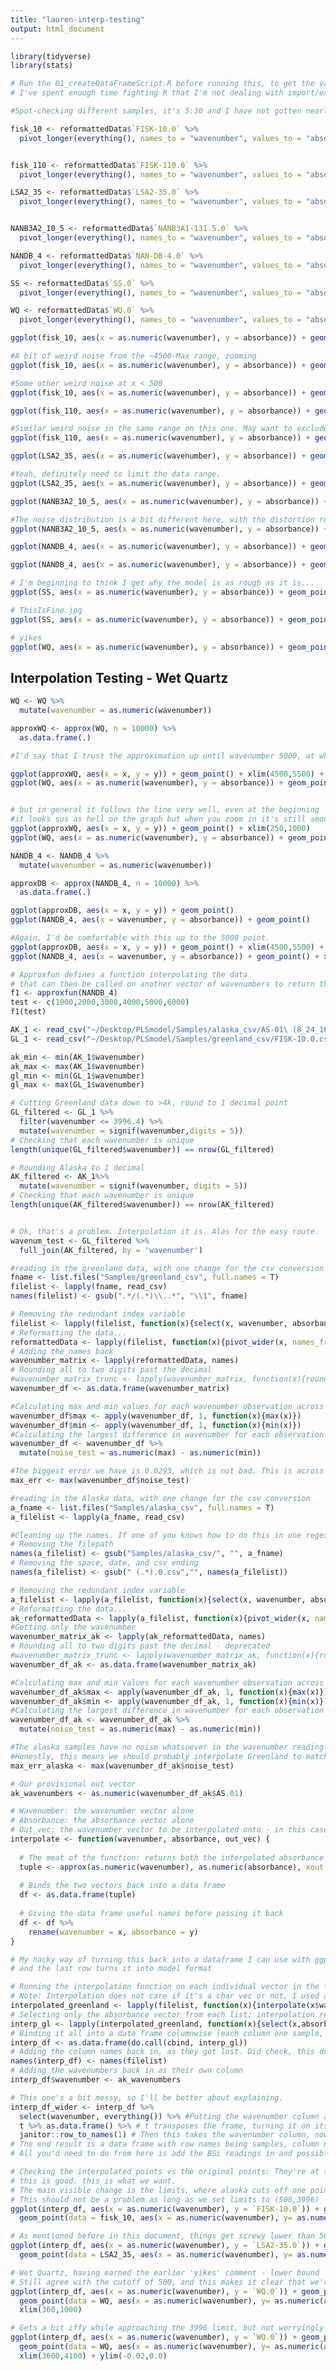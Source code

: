 ```yaml
---
title: "lauren-interp-testing"
output: html_document
---
```


```r
library(tidyverse)
library(stats)
```


```r
# Run the 01_createDataFrameScript.R before running this, to get the variables into the environment. 
# I've spent enough time fighting R that I'm not dealing with import/export right now.

#Spot-checking different samples, it's 5:30 and I have not gotten nearly enough sleep to run all 28 right now.

fisk_10 <- reformattedData$`FISK-10.0` %>%
  pivot_longer(everything(), names_to = "wavenumber", values_to = "absorbance")


fisk_110 <- reformattedData$`FISK-110.0` %>%
  pivot_longer(everything(), names_to = "wavenumber", values_to = "absorbance")

LSA2_35 <- reformattedData$`LSA2-35.0` %>%
  pivot_longer(everything(), names_to = "wavenumber", values_to = "absorbance")


NANB3A2_10_5 <- reformattedData$`NANB3A1-131.5.0` %>%
  pivot_longer(everything(), names_to = "wavenumber", values_to = "absorbance")

NANDB_4 <- reformattedData$`NAN-DB-4.0` %>%
  pivot_longer(everything(), names_to = "wavenumber", values_to = "absorbance")

SS <- reformattedData$`SS.0` %>%
  pivot_longer(everything(), names_to = "wavenumber", values_to = "absorbance")

WQ <- reformattedData$`WQ.0` %>%
  pivot_longer(everything(), names_to = "wavenumber", values_to = "absorbance")
```


```r
ggplot(fisk_10, aes(x = as.numeric(wavenumber), y = absorbance)) + geom_point()

#A bit of weird noise from the ~4500-Max range, zooming
ggplot(fisk_10, aes(x = as.numeric(wavenumber), y = absorbance)) + geom_point() + xlim(6000,8000) + ylim(0.0,0.05)

#Some other weird noise at x < 500
ggplot(fisk_10, aes(x = as.numeric(wavenumber), y = absorbance)) + geom_point() + xlim(0,2000)

```


```r
ggplot(fisk_110, aes(x = as.numeric(wavenumber), y = absorbance)) + geom_point()

#Similar weird noise in the same range on this one. May want to exclude these ranges, definitely not suitable for interpolation here.
ggplot(fisk_110, aes(x = as.numeric(wavenumber), y = absorbance)) + geom_point() + xlim(6000,8000) + ylim(-.025, 0.01)

```

```r
ggplot(LSA2_35, aes(x = as.numeric(wavenumber), y = absorbance)) + geom_point()

#Yeah, definitely need to limit the data range.
ggplot(LSA2_35, aes(x = as.numeric(wavenumber), y = absorbance)) + geom_point() + xlim(5500,8000) + ylim(-.01,.01)
```

```r
ggplot(NANB3A2_10_5, aes(x = as.numeric(wavenumber), y = absorbance)) + geom_point()

#The noise distribution is a bit different here, with the distortion reaching down into the 4500 range but it being a tighter spread the entire way
ggplot(NANB3A2_10_5, aes(x = as.numeric(wavenumber), y = absorbance)) + geom_point() + xlim(4500,8000) + ylim(-.02,0.02)
```


```r
ggplot(NANDB_4, aes(x = as.numeric(wavenumber), y = absorbance)) + geom_point()

ggplot(NANDB_4, aes(x = as.numeric(wavenumber), y = absorbance)) + geom_point() + xlim(4500,8000) + ylim(-.02,0.02)
```

```r
# I'm beginning to think I get why the model is as rough as it is...
ggplot(SS, aes(x = as.numeric(wavenumber), y = absorbance)) + geom_point()

# ThisIsFine.jpg
ggplot(SS, aes(x = as.numeric(wavenumber), y = absorbance)) + geom_point() + xlim(4000,8000) + ylim(-.045,.025)
```

```r
# yikes
ggplot(WQ, aes(x = as.numeric(wavenumber), y = absorbance)) + geom_point()
```


## Interpolation Testing - Wet Quartz

```r
WQ <- WQ %>%
  mutate(wavenumber = as.numeric(wavenumber))

approxWQ <- approx(WQ, n = 10000) %>%
  as.data.frame(.)

#I'd say that I trust the approximation up until wavenumber 5000, at which point the frame should be cropped.

ggplot(approxWQ, aes(x = x, y = y)) + geom_point() + xlim(4500,5500) + ylim(-.025,.025)
ggplot(WQ, aes(x = as.numeric(wavenumber), y = absorbance)) + geom_point() + xlim(4500,5500) + ylim(-.025,.025)


# but in general it follows the line very well, even at the beginning
#it looks sus as hell on the graph but when you zoom in it's still smooth. I'd put a cautious limit at 400.  
ggplot(approxWQ, aes(x = x, y = y)) + geom_point() + xlim(250,1000) 
ggplot(WQ, aes(x = as.numeric(wavenumber), y = absorbance)) + geom_point() + xlim(250,1000)

```

```r
NANDB_4 <- NANDB_4 %>%
  mutate(wavenumber = as.numeric(wavenumber))

approxDB <- approx(NANDB_4, n = 10000) %>%
  as.data.frame(.)

ggplot(approxDB, aes(x = x, y = y)) + geom_point() 
ggplot(NANDB_4, aes(x = wavenumber, y = absorbance)) + geom_point() 

#Again, I'd be comfortable with this up to the 5000 point. 
ggplot(approxDB, aes(x = x, y = y)) + geom_point() + xlim(4500,5500) + ylim(-.025,.025)
ggplot(NANDB_4, aes(x = wavenumber, y = absorbance)) + geom_point() + xlim(4500,5500) + ylim(-.025,.025)

```

```r
# Approxfun defines a function interpolating the data
# that can then be called on another vector of wavenumbers to return the approximations
f1 <- approxfun(NANDB_4)
test <- c(1000,2000,3000,4000,5000,6000)
f1(test)
```

```r
AK_1 <- read_csv("~/Desktop/PLSmodel/Samples/alaska_csv/AS-01\ (8_24_16).0.csv")
GL_1 <- read_csv("~/Desktop/PLSmodel/Samples/greenland_csv/FISK-10.0.csv")

ak_min <- min(AK_1$wavenumber)
ak_max <- max(AK_1$wavenumber)
gl_min <- min(GL_1$wavenumber)
gl_max <- max(GL_1$wavenumber)

# Cutting Greenland data down to >4k, round to 1 decimal point
GL_filtered <- GL_1 %>%
  filter(wavenumber <= 3996.4) %>%
  mutate(wavenumber = signif(wavenumber,digits = 5))
# Checking that each wavenumber is unique
length(unique(GL_filtered$wavenumber)) == nrow(GL_filtered)

# Rounding Alaska to 1 decimal
AK_filtered <- AK_1%>%
  mutate(wavenumber = signif(wavenumber, digits = 5))
# Checking that each wavenumber is unique
length(unique(AK_filtered$wavenumber)) == nrow(AK_filtered)


# Ok, that's a problem. Interpolation it is. Alas for the easy route. 
wavenum_test <- GL_filtered %>%
  full_join(AK_filtered, by = 'wavenumber')
```


```r
#reading in the greenland data, with one change for the csv conversion
fname <- list.files("Samples/greenland_csv", full.names = T)
filelist <- lapply(fname, read_csv)
names(filelist) <- gsub(".*/(.*)\\..*", "\\1", fname)

# Removing the redundant index variable
filelist <- lapply(filelist, function(x){select(x, wavenumber, absorbance)})
# Reformatting the data...
reformattedData <- lapply(filelist, function(x){pivot_wider(x, names_from = wavenumber, values_from = absorbance)})
# Adding the names back
wavenumber_matrix <- lapply(reformattedData, names)
# Rounding all to two digits past the decimal 
#wavenumber_matrix_trunc <- lapply(wavenumber_matrix, function(x){round(as.numeric(x), digits = 2)})
wavenumber_df <- as.data.frame(wavenumber_matrix)

#Calculating max and min values for each wavenumber observation across Greenland
wavenumber_df$max <- apply(wavenumber_df, 1, function(x){max(x)})
wavenumber_df$min <- apply(wavenumber_df, 1, function(x){min(x)})
#Calculating the largest difference in wavenumber for each observation
wavenumber_df <- wavenumber_df %>%
  mutate(noise_test = as.numeric(max) - as.numeric(min))

#The biggest error we have is 0.0293, which is not bad. This is across the entirety of greenland. 
max_err <- max(wavenumber_df$noise_test)
```

```r
#reading in the Alaska data, with one change for the csv conversion
a_fname <- list.files("Samples/alaska_csv", full.names = T)
a_filelist <- lapply(a_fname, read_csv)

#Cleaning up the names. If one of you knows how to do this in one regex and not two, go ahead. I can't.
# Removing the filepath
names(a_filelist) <- gsub("Samples/alaska_csv/", "", a_fname)
# Removing the space, date, and csv ending
names(a_filelist) <- gsub(" (.*).0.csv","", names(a_filelist))

# Removing the redundant index variable
a_filelist <- lapply(a_filelist, function(x){select(x, wavenumber, absorbance)})
# Reformatting the data...
ak_reformattedData <- lapply(a_filelist, function(x){pivot_wider(x, names_from = wavenumber, values_from = absorbance)})
#Getting only the wavenumber
wavenumber_matrix_ak <- lapply(ak_reformattedData, names)
# Rounding all to two digits past the decimal - deprecated
#wavenumber_matrix_trunc <- lapply(wavenumber_matrix_ak, function(x){round(as.numeric(x), digits = 2)})
wavenumber_df_ak <- as.data.frame(wavenumber_matrix_ak)

#Calculating max and min values for each wavenumber observation across Alaska
wavenumber_df_ak$max <- apply(wavenumber_df_ak, 1, function(x){max(x)})
wavenumber_df_ak$min <- apply(wavenumber_df_ak, 1, function(x){min(x)})
#Calculating the largest difference in wavenumber for each observation
wavenumber_df_ak <- wavenumber_df_ak %>%
  mutate(noise_test = as.numeric(max) - as.numeric(min))

#The alaska samples have no noise whatsoever in the wavenumber reading. That's only a greenland problem. 
#Honestly, this means we should probably interpolate Greenland to match Alaska and not the other way around. 
max_err_alaska <- max(wavenumber_df_ak$noise_test)

```

```r
# Our provisional out vector
ak_wavenumbers <- as.numeric(wavenumber_df_ak$AS.01)

# Wavenumber: the wavenumber vector alone
# Absorbance: the absorbance vector alone
# Out_vec: the wavenumber vector to be interpolated onto - in this case using the Alaska Wavenumbers
interpolate <- function(wavenumber, absorbance, out_vec) {
  
  # The meat of the function: returns both the interpolated absorbance vector and the wavenumber vec.
  tuple <- approx(as.numeric(wavenumber), as.numeric(absorbance), xout = out_vec)
  
  # Binds the two vectors back into a data frame
  df <- as.data.frame(tuple)
  
  # Giving the data frame useful names before passing it back
  df <- df %>%
    rename(wavenumber = x, absorbance = y)
}

# My hacky way of turning this back into a dataframe I can use with ggplot 
# and the last row turns it into model format

# Running the interpolation function on each individual vector in the file frame. 
# Note: Interpolation does not care if it's a char vec or not, I used as.numeric() everywhere that matters.
interpolated_greenland <- lapply(filelist, function(x){interpolate(x$wavenumber, x$absorbance, ak_wavenumbers)})
# Selecting only the absorbance vector from each list; interpolation returns a df of both abs and wavenumber
interp_gl <- lapply(interpolated_greenland, function(x){select(x,absorbance)})
# Binding it all into a data frame columnwise (each column one sample, rows being absorbance values)
interp_df <- as.data.frame(do.call(cbind, interp_gl))   
# Adding the column names back in, as they got lost. Did check, this doesn't misalign any of the names.
names(interp_df) <- names(filelist)
# Adding the wavenumbers back in as their own column
interp_df$wavenumber <- ak_wavenumbers

# This one's a bit messy, so I'll be better about explaining. 
interp_df_wider <- interp_df %>% 
  select(wavenumber, everything()) %>% #Putting the wavenumber column at the very front of the data frame for indexing
  t %>% as.data.frame() %>% # t transposes the frame, turning it on its side. More elegantly than I could get with pivot
  janitor::row_to_names(1) # Then this takes the wavenumber column, now row, and sets it as the column names instead.
# The end result is a data frame with row names being samples, column names being wavenumbers, and all observations being absorb values.
# All you'd need to do from here is add the BSi readings in and possibly move rownames to a col
```

```r
# Checking the interpolated points vs the original points: They're at the same resolution, so there is no visible change
# this is good. this is what we want.
# The main visible change is the limits, where alaska cuts off one point earlier than greenland on the left, and at 3996 on the right
# This should not be a problem as long as we set limits to (500,3996)
ggplot(interp_df, aes(x = as.numeric(wavenumber), y = `FISK-10.0`)) + geom_point() + 
  geom_point(data = fisk_10, aes(x = as.numeric(wavenumber), y= as.numeric(absorbance)), color = "red", size = 1)

# As mentioned before in this document, things get screwy lower than 500. 
ggplot(interp_df, aes(x = as.numeric(wavenumber), y = `LSA2-35.0`)) + geom_point() + 
  geom_point(data = LSA2_35, aes(x = as.numeric(wavenumber), y= as.numeric(absorbance)), color = "red", size = 1) + xlim(350,1000)

# Wet Quartz, having earned the earlier 'yikes' comment - lower bound
# Still agree with the cutoff of 500, and this makes it clear that we're not making new data here: we're just syncing up the data we have
ggplot(interp_df, aes(x = as.numeric(wavenumber), y = `WQ.0`)) + geom_point() + 
  geom_point(data = WQ, aes(x = as.numeric(wavenumber), y= as.numeric(absorbance)), color = "red", size = 1) + 
  xlim(360,1000)

# Gets a bit iffy while approaching the 3996 limit, but not worryingly so. 
ggplot(interp_df, aes(x = as.numeric(wavenumber), y = `WQ.0`)) + geom_point() + 
  geom_point(data = WQ, aes(x = as.numeric(wavenumber), y= as.numeric(absorbance)), color = "red", size = 1) + 
  xlim(3600,4100) + ylim(-0.02,0.0)
```
